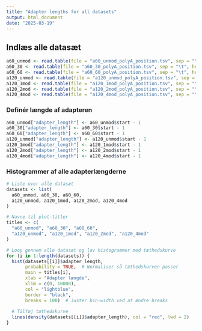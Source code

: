 ```yaml
---
title: "Adapter lengths for all datasets"
output: html_document
date: "2025-03-19"
---
```


## Indlæs alle datasæt

```r
a60_unmod <- read.table(file = "a60_unmod_polyA_position.tsv", sep = "\t", header = TRUE)
a60_30 <- read.table(file = "a60_30_polyA_position.tsv", sep = "\t", header = TRUE)
a60_60 <- read.table(file = "a60_60_polyA_position.tsv", sep = "\t", header = TRUE)
a120_unmod <- read.table(file = "a120_unmod_polyA_position.tsv", sep = "\t", header = TRUE)
a120_1mod <- read.table(file = "a120_1mod_polyA_position.tsv", sep = "\t", header = TRUE)
a120_2mod <- read.table(file = "a120_2mod_polyA_position.tsv", sep = "\t", header = TRUE)
a120_4mod <- read.table(file = "a120_4mod_polyA_position.tsv", sep = "\t", header = TRUE)
```


### Definér længde af adapteren

```r
a60_unmod["adapter_length"] <- a60_unmod$start - 1
a60_30["adapter_length"] <- a60_30$start - 1
a60_60["adapter_length"] <- a60_60$start - 1
a120_unmod["adapter_length"] <- a120_unmod$start - 1
a120_1mod["adapter_length"] <- a120_1mod$start - 1
a120_2mod["adapter_length"] <- a120_2mod$start - 1
a120_4mod["adapter_length"] <- a120_4mod$start - 1
```


### Histogrammer af alle adapterlængderne

```r
# Liste over alle datasæt
datasets <- list(
  a60_unmod, a60_30, a60_60,
  a120_unmod, a120_1mod, a120_2mod, a120_4mod
)

# Navne til plot-titler
titles <- c(
  "a60_unmod", "a60_30", "a60_60",
  "a120_unmod", "a120_1mod", "a120_2mod", "a120_4mod"
)

# Loop gennem alle datasæt og lav histogrammer med tæthedskurve
for (i in 1:length(datasets)) {
  hist(datasets[[i]]$adapter_length, 
       probability = TRUE,  # Normaliser så tæthedskurven passer
       main = titles[i], 
       xlab = "Adapter længde",
       xlim = c(0, 10000),
       col = "lightblue", 
       border = "black", 
       breaks = 100)  # Juster bin-width ved at ændre breaks
  
  # Tilføj tæthedskurve
  lines(density(datasets[[i]]$adapter_length), col = "red", lwd = 2)
}
```

